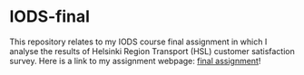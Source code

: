 # IODS-final

This repository relates to my IODS course final assignment in which I analyse the results of Helsinki Region Transport (HSL) customer satisfaction survey.
Here is a link to my assignment webpage: [final assignment](https://v-a-l-a.github.io/IODS-final/)!
